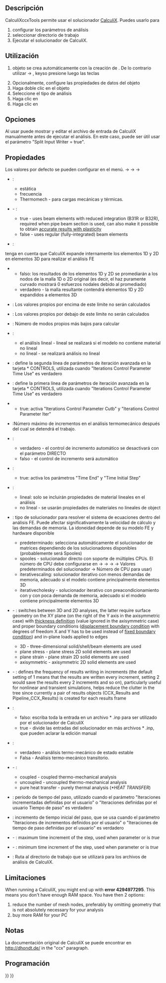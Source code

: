 <languages/>

{{Docnav
|[[FEM_FemMesh2Mesh|FEM mesh to mesh]]
|[[FEM_SolverElmer|Solver Elmer]]
|[[FEM_Workbench|FEM]]
|IconL=FEM_FemMesh2Mesh.svg
|IconR=FEM_SolverElmer.svg
|IconC=Workbench_FEM.svg
}}

<div class="mw-translate-fuzzy">
{{GuiCommand
|Name=FEM SolverCalculixCxxtools
|MenuLocation=Solve → Solver CalculiX Standard
|Workbenches=[[FEM Workbench|FEM]]
|Shortcut=
|SeeAlso=[[FEM_tutorial|FEM tutorial]]
}}
</div>

<span id="Description"></span>
==Descripción==

<div class="mw-translate-fuzzy">
CalculiXccxTools permite usar el solucionador [http://dhondt.de/ CalculiX]. Puedes usarlo para
# configurar los parámetros de análisis
# seleccionar directorio de trabajo
# Ejecutar el solucionador de CalculiX.
</div>

<span id="Usage"></span>
<div class="mw-translate-fuzzy">
==Utilización==
</div>

<div class="mw-translate-fuzzy">
# {{KEY|[[Image:FEM_Solver.png|24px]] CalculiXccxTools}}objeto se crea automáticamente con la creación de {{KEY|[[Image:FEM_Analysis.png|24px]] [[FEM_Analysis|Analysis container]]}}. De lo contrario utilizar {{KEY|Solve}} → {{KEY|Solver CalculiX Standard}} ,  {{KEY|X}} keyso presione {{KEY|S}} luego las teclas {{KEY|X}} 
# Opcionalmente, configure las propiedades de datos del objeto {{KEY|[[Image: FEM_Solver.png|24px]] CalculiXccxTools}}
# Haga doble clic en el objeto {{KEY|[[Image: FEM_Solver.png|24px]] CalculiXccxTools}}
# Seleccione el tipo de análisis
# Haga clic en {{KEY|Write .inp file}}
# Haga clic en {{KEY|Run CalculiX}}
</div>

<span id="Options"></span>
==Opciones==

<div class="mw-translate-fuzzy">
Al usar {{KEY|Edit.inp file}} puede mostrar y editar el archivo de entrada de CalculiX manualmente antes de ejecutar el análisis. En este caso, puede ser útil usar el parámetro "Split Input Writer = true".
</div>

<span id="Properties"></span>
==Propiedades==

<div class="mw-translate-fuzzy">
Los valores por defecto se pueden configurar en el menú. {{KEY|Edit}} → {{KEY|Preferences}} → {{KEY|FEM}} → {{KEY|CalculiX}}
</div>

<div class="mw-translate-fuzzy">
* {{PropertyData|Analysis Type}}:
** estática
** frecuencia
** Thermomech - para cargas mecánicas y térmicas.
</div>

* {{PropertyData|Beam Reduced Integration}} - {{Version|1.0}}:
** true - uses beam elements with reduced integration (B31R or B32R), required when pipe beam section is used, can also make it possible to obtain [https://forum.freecad.org/viewtopic.php?t=61233 accurate results with plasticity]
** false - uses regular (fully-integrated) beam elements

<div class="mw-translate-fuzzy">
* {{PropertyData|Beam Shell Result Output 3D}}: 
tenga en cuenta que CalculiX expande internamente los elementos 1D y 2D en elementos 3D para realizar el análisis FE
** falso: los resultados de los elementos 1D y 2D se promediarán a los nodos de la malla 1D o 2D original (es decir, el haz puramente curvado mostrará 0 esfuerzos nodales debido al promediado)
** verdadero - la malla resultante contendrá elementos 1D y 2D expandidos a elementos 3D
</div>

<div class="mw-translate-fuzzy">
* {{PropertyData|Eigenmode High Limit}}: Los valores propios por encima de este límite no serán calculados
</div>

* {{PropertyData|Eigenmode Low Limit}}: Los valores propios por debajo de este límite no serán calculados

* {{PropertyData|Eigenmodes Count}}: Número de modos propios más bajos para calcular

<div class="mw-translate-fuzzy">
* {{PropertyData|Geometric Nonlinearity}}:
** el análisis lineal - lineal se realizará si el modelo no contiene material no lineal
** no lineal - se realizará análisis no lineal
</div>

<div class="mw-translate-fuzzy">
* {{PropertyData|Iterations Control parameter Cutb}}: define la segunda línea de parámetros de iteración avanzada en la tarjeta * CONTROLS, utilizada cuando "Iterations Control Parameter Time Use" es verdadero
</div>

<div class="mw-translate-fuzzy">
* {{PropertyData|Iterations Control Parameter Iter}}: define la primera línea de parámetros de iteración avanzada en la tarjeta * CONTROLS, utilizada cuando "Iterations Control Parameter Time Use" es verdadero
</div>

<div class="mw-translate-fuzzy">
* {{PropertyData|Iterations Control Parameter Time Use}}
** true: activa "Iterations Control Parameter Cutb" y "Iterations Control Parameter Iter"
</div>

<div class="mw-translate-fuzzy">
* {{PropertyData|Iterations Thermo Mech Maximum}}:Número máximo de incrementos en el análisis termomecánico después del cual se detendrá el trabajo.
</div>

* {{PropertyData|Iterations User Defined Incrementations}}:
** verdadero - el control de incremento automático se desactivará con el parámetro DIRECTO
** falso - el control de incremento será automático

<div class="mw-translate-fuzzy">
* {{PropertyData|Iterations User Defined Time Step Length}}:
** true: activa los parámetros "Time End" y "Time Initial Step"
</div>

<div class="mw-translate-fuzzy">
* {{PropertyData|Material Nonlinearity}}:
** lineal: solo se incluirán propiedades de material lineales en el análisis
** no lineal - se usarán propiedades de materiales no lineales de{{KEY|[[Image:FEM_MaterialMechanicalNonlinear.png|24px]] '''[[FEM_MaterialMechanicalNonlinear|Nonlinear mechanical material]]'''}} object
</div>

<div class="mw-translate-fuzzy">
* {{PropertyData | Matrix Solver Type}}: tipo de solucionador para resolver el sistema de ecuaciones dentro del análisis FE. Puede afectar significativamente la velocidad de cálculo y las demandas de memoria. La idoneidad depende de su modelo FE y hardware disponible
** predeterminado: selecciona automáticamente el solucionador de matrices dependiendo de los solucionadores disponibles (probablemente será Spooles)
** spooles - solucionador directo con soporte de múltiples CPUs. El número de CPU debe configurarse en {{KEY | Edit}} → {{KEY | Preferences}} → {{KEY | FEM}} → {{KEY | CalculiX}} → Valores predeterminados del solucionador → Número de CPU para usar)
** iterativescaling: solucionador iterativo con menos demandas de memoria, adecuado si el modelo contiene principalmente elementos 3D
** iterativecholesky - solucionador iterativo con preacondicionamiento con y con poca demanda de memoria, adecuado si el modelo contiene principalmente elementos 3D
</div>

* {{PropertyData|Model Space}} - {{Version|1.0}}: switches between 3D and 2D analyses, the latter require surface geometry on the XY plane (on the right of the Y axis in the axisymmetric case) with [[FEM_ElementGeometry2D|thickness definition]] (value ignored in the axisymmetric case) and proper boundary conditions ([[FEM_ConstraintDisplacement|displacement boundary condition]] with degrees of freedom X and Y has to be used instead of [[FEM_ConstraintFixed|fixed boundary condition]]) and in-plane loads applied to edges
** 3D - three-dimensional solid/shell/beam elements are used
** plane stress - plane stress 2D solid elements are used
** plane strain - plane strain 2D solid elements are used
** axisymmetric - axisymmetric 2D solid elements are used

* {{PropertyData|Output Frequency}} - {{Version|1.0}}: defines the frequency of results writing in increments (the default setting of 1 means that the results are written every increment, setting 2 would save the results every 2 increments and so on), particularly useful for nonlinear and transient simulations, helps reduce the clutter in the tree since currently a pair of results objects (CCX_Results and Pipeline_CCX_Results) is created for each results frame 

* {{PropertyData|Split Input Writer}}:
** falso: escriba toda la entrada en un archivo * .inp para ser utilizado por el solucionador de CalculiX
** true - divide las entradas del solucionador en más archivos * .inp, que pueden aclarar la edición manual

<div class="mw-translate-fuzzy">
* {{PropertyData|Thermo Mechanical Steady State}}:
** verdadero - análisis termo-mecánico de estado estable
** Falsa - Análisis termo-mecánico transitorio.
</div>

* {{PropertyData|Thermo Mech Type}} - {{Version|1.0}}:
** coupled - coupled thermo-mechanical analysis
** uncoupled - uncoupled thermo-mechanical analysis
** pure heat transfer - purely thermal analysis (''*HEAT TRANSFER'')

<div class="mw-translate-fuzzy">
* {{PropertyData|Time End}}: período de tiempo del paso, utilizado cuando el parámetro "Iteraciones incrementadas definidas por el usuario" o "Iteraciones definidas por el usuario Tiempo de paso" es verdadero
</div>

<div class="mw-translate-fuzzy">
* {{PropertyData|Time Initial Step}}: incremento de tiempo inicial del paso, que se usa cuando el parámetro "Iteraciones de incrementos definidos por el usuario" o "Iteraciones de tiempo de paso definidas por el usuario" es verdadero
</div>

* {{PropertyData|Time Maximum Step}} - {{Version|1.0}}: maximum time increment of the step, used when parameter {{PropertyData|Iterations User Defined Incrementations}} or {{PropertyData|Iterations User Defined Time Step Length}} is ''true''

* {{PropertyData|Time Minimum Step}} - {{Version|1.0}}: minimum time increment of the step, used when parameter {{PropertyData|Iterations User Defined Incrementations}} or {{PropertyData|Iterations User Defined Time Step Length}} is ''true''

* {{PropertyData|Working Dir}}: Ruta al directorio de trabajo que se utilizará para los archivos de análisis de CalculiX.

<span id="Limitations"></span>
==Limitaciones==

When running a CalculiX, you might end up with '''error 4294977295'''. This means you don't have enough RAM space. You have then 2 options:
# reduce the number of mesh nodes, preferably by omitting geometry that is not absolutely necessary for your analysis
# buy more RAM for your PC

<span id="Notes"></span>
==Notas==

La documentación original de CalculiX se puede encontrar en http://dhondt.de/ in the "ccx" paragraph.

<span id="Scripting"></span>
==Programación==


{{Docnav
|[[FEM_FemMesh2Mesh|FEM mesh to mesh]]
|[[FEM_SolverElmer|Solver Elmer]]
|[[FEM_Workbench|FEM]]
|IconL=FEM_FemMesh2Mesh.svg
|IconR=FEM_SolverElmer.svg
|IconC=Workbench_FEM.svg
}}

{{FEM Tools navi{{#translation:}}}}
{{Userdocnavi{{#translation:}}}}